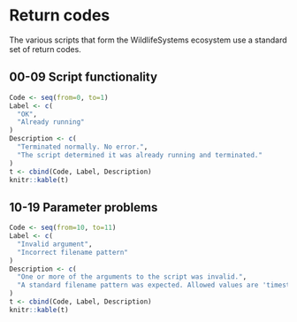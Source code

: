 # Return codes

The various scripts that form the WildlifeSystems ecosystem use a standard set of return codes.

## 00-09 Script functionality

````r
Code <- seq(from=0, to=1)
Label <- c(
  "OK",
  "Already running"
)
Description <- c(
  "Terminated normally. No error.",
  "The script determined it was already running and terminated."
)
t <- cbind(Code, Label, Description)
knitr::kable(t)
````

## 10-19 Parameter problems

````r
Code <- seq(from=10, to=11)
Label <- c(
  "Invalid argument",
  "Incorrect filename pattern"
)
Description <- c(
  "One or more of the arguments to the script was invalid.",
  "A standard filename pattern was expected. Allowed values are 'timestamp'."
)
t <- cbind(Code, Label, Description)
knitr::kable(t)
````